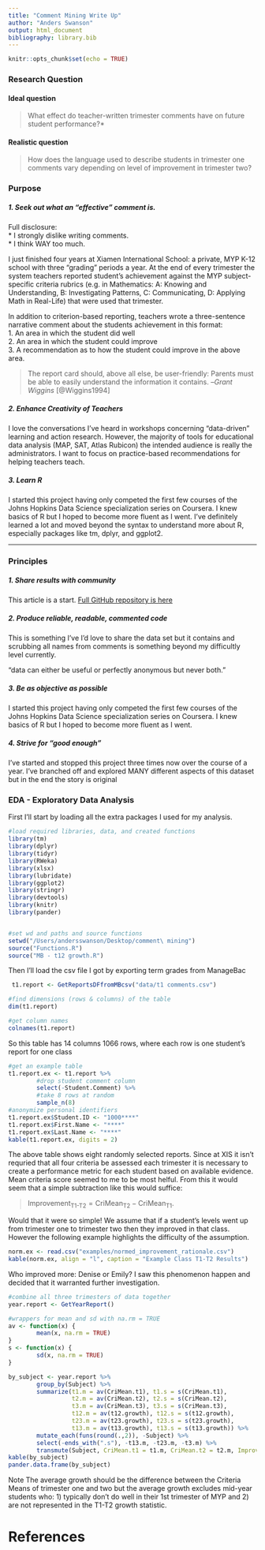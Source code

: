 ```yaml
---
title: "Comment Mining Write Up"
author: "Anders Swanson"
output: html_document
bibliography: library.bib
---
```


```r
knitr::opts_chunk$set(echo = TRUE)
```
### **Research Question**  

#### Ideal question
> What effect do teacher-written trimester comments have on future student performance?*

#### Realistic question
> How does the language used to describe students in trimester one comments vary depending on level of improvement in trimester two?

### **Purpose**  

##### 1. Seek out what an "effective" comment is.  
Full disclosure:  
* I strongly dislike writing comments.  
* I think WAY too much.  

I just finished four years at Xiamen International School: a private, MYP K-12 school with three "grading" periods a year. At the end of every trimester the system teachers reported student's achievement against the MYP subject-specific criteria rubrics (e.g. in Mathematics: A: Knowing and Understanding, B: Investigating Patterns, C: Communicating, D: Applying Math in Real-Life) that were used that trimester.

In addition to criterion-based reporting, teachers wrote a three-sentence narrative comment about the students achievement in this format:  
1. An area in which the student did well  
2. An area in which the student could improve  
3. A recommendation as to how the student could improve in the above area.  


 > The report card should, above all else, be user-friendly: Parents must be able to easily understand the information it contains. --*Grant Wiggins* [@Wiggins1994]

##### 2. Enhance Creativity of Teachers  
I love the conversations I've heard in workshops concerning "data-driven" learning and action research. However, the majority of tools for educational data analysis (MAP, SAT, Atlas Rubicon) the intended audience is really the administrators. I want to focus on practice-based recommendations for helping teachers teach.

##### 3. Learn R
I started this project having only competed the first few courses of the Johns Hopkins Data Science specialization series on Coursera. I knew basics of R but I hoped to become more fluent as I went. I've definitely learned a lot and moved beyond the syntax to understand more about R, especially packages like tm, dplyr, and ggplot2.


***
### **Principles**  
##### 1. Share results with community  

This article is a start. [Full GitHub repository is here](https://github.com/swanderz/xis_mining)

##### 2. Produce reliable, readable, commented code  

This is something I've I'd love to share the data set but it contains and scrubbing all names from comments is something beyond my difficultly level currently. 

"data can either be useful or perfectly anonymous but never both."

##### 3. Be as objective as possible  
I started this project having only competed the first few courses of the Johns Hopkins Data Science specialization series on Coursera. I knew basics of R but I hoped to become more fluent as I went.  

##### 4. Strive for "good enough"  
I've started and stopped this project three times now over the course of a year. I've branched off and explored MANY different aspects of this dataset but in the end the story is original


### EDA - Exploratory Data Analysis  

First I'll start by loading all the extra packages I used for my analysis.

```r
#load required libraries, data, and created functions
library(tm)
library(dplyr)
library(tidyr)
library(RWeka)
library(xlsx)
library(lubridate)
library(ggplot2)
library(stringr)
library(devtools)
library(knitr)
library(pander)


#set wd and paths and source functions
setwd("/Users/andersswanson/Desktop/comment\ mining")
source("Functions.R")
source("MB - t12 growth.R")
```

Then I'll load the csv file I got by exporting term grades from ManageBac
```r
 t1.report <- GetReportsDFfromMBcsv("data/t1 comments.csv")

#find dimensions (rows & columns) of the table
dim(t1.report)

#get column names
colnames(t1.report)
```

So this table has 14 columns 1066 rows, where each row is one student's report for one class

```r

#get an example table
t1.report.ex <- t1.report %>%
        #drop student comment column
        select(-Student.Comment) %>%
        #take 8 rows at random
        sample_n(8)
#anonymize personal identifiers
t1.report.ex$Student.ID <- "1000****"
t1.report.ex$First.Name <- "****"
t1.report.ex$Last.Name <- "****"
kable(t1.report.ex, digits = 2)


```

The above table shows eight randomly selected reports. Since at XIS it isn't requried that all four criteria be assessed each trimester it is necessary to create a performance metric for each student based on available evidence. Mean criteria score seemed to me to be most helful. From this it would seem that a simple subtraction like this would suffice:

> ${\text{Improvement}_{\text{T1-T2}}} = {\text{CriMean}}_{\text{T2}}-{\text{CriMean}}_{\text{T1}}$.

Would that it were so simple! We assume that if a student's levels went up from trimester one to trimester two then they improved in that class. However the following example highlights the difficulty of the assumption.

```r
norm.ex <- read.csv("examples/normed_improvement_rationale.csv")
kable(norm.ex, align = "l", caption = "Example Class T1-T2 Results")
```

Who improved more: Denise or Emily? I saw this phenomenon happen and decided that it warranted further investigation. 

```r
#combine all three trimesters of data together
year.report <- GetYearReport()

#wrappers for mean and sd with na.rm = TRUE
av <- function(x) {
        mean(x, na.rm = TRUE)
}
s <- function(x) {
        sd(x, na.rm = TRUE)
}

by_subject <- year.report %>%
        group_by(Subject) %>%
        summarize(t1.m = av(CriMean.t1), t1.s = s(CriMean.t1),
                  t2.m = av(CriMean.t2), t2.s = s(CriMean.t2),
                  t3.m = av(CriMean.t3), t3.s = s(CriMean.t3),
                  t12.m = av(t12.growth), t12.s = s(t12.growth),
                  t23.m = av(t23.growth), t23.s = s(t23.growth),
                  t13.m = av(t13.growth), t13.s = s(t13.growth)) %>%
        mutate_each(funs(round(.,2)), -Subject) %>%
        select(-ends_with(".s"), -t13.m, -t23.m, -t3.m) %>%
        transmute(Subject, CriMean.t1 = t1.m, CriMean.t2 = t2.m, Improvement.t12 = t12.m)
kable(by_subject)
pander.data.frame(by_subject)
```

Note The average growth should be the difference between the Criteria Means of trimester one and two but the average growth excludes mid-year students who: 1) typically don't do well in their 1st trimester of MYP and 2) are not represented in the T1-T2 growth statistic.


# References  
